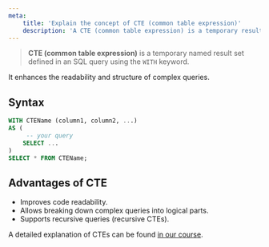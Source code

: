 ```yaml
---
meta:
    title: 'Explain the concept of CTE (common table expression)'
    description: 'A CTE (common table expression) is a temporary result set that improves the readability and structure of complex SQL queries. Learn how to use CTEs and their advantages.'
---
```


> **CTE (common table expression)** is a temporary named result set defined in an SQL query using the `WITH` keyword.

It enhances the readability and structure of complex queries.

## Syntax

```sql
WITH CTEName (column1, column2, ...)
AS (
     -- your query
    SELECT ...
)
SELECT * FROM CTEName;
```

## Advantages of CTE

-   Improves code readability.
-   Allows breaking down complex queries into logical parts.
-   Supports recursive queries (recursive CTEs).

A detailed explanation of CTEs can be found <a href="https://sql-academy.org/en/guide/operator-with" target="_blank">in our course</a>.
